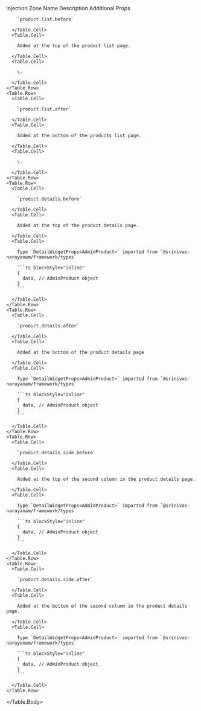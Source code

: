 
<Table>
  <Table.Header>
    <Table.Row>
      <Table.HeaderCell className="w-1/3">Injection Zone Name</Table.HeaderCell>
      <Table.HeaderCell className="w-1/3">Description</Table.HeaderCell>
      <Table.HeaderCell className="w-1/3">Additional Props</Table.HeaderCell>
    </Table.Row>
  </Table.Header>
  <Table.Body>
    <Table.Row>
      <Table.Cell>

        `product.list.before`

      </Table.Cell>
      <Table.Cell>

        Added at the top of the product list page.

      </Table.Cell>
      <Table.Cell>

        \-

      </Table.Cell>
    </Table.Row>
    <Table.Row>
      <Table.Cell>

        `product.list.after`

      </Table.Cell>
      <Table.Cell>

        Added at the bottom of the products list page.

      </Table.Cell>
      <Table.Cell>

        \-

      </Table.Cell>
    </Table.Row>
    <Table.Row>
      <Table.Cell>

        `product.details.before`

      </Table.Cell>
      <Table.Cell>

        Added at the top of the product details page.

      </Table.Cell>
      <Table.Cell>
      
        Type `DetailWidgetProps<AdminProduct>` imported from `@srinivas-narayanam/framework/types`

        ```ts blockStyle="inline"
        {
          data, // AdminProduct object
        }
        ```

      </Table.Cell>
    </Table.Row>
    <Table.Row>
      <Table.Cell>

        `product.details.after`

      </Table.Cell>
      <Table.Cell>

        Added at the bottom of the product details page

      </Table.Cell>
      <Table.Cell>
      
        Type `DetailWidgetProps<AdminProduct>` imported from `@srinivas-narayanam/framework/types`

        ```ts blockStyle="inline"
        {
          data, // AdminProduct object
        }
        ```

      </Table.Cell>
    </Table.Row>
    <Table.Row>
      <Table.Cell>

        `product.details.side.before`

      </Table.Cell>
      <Table.Cell>

        Added at the top of the second column in the product details page.

      </Table.Cell>
      <Table.Cell>
      
        Type `DetailWidgetProps<AdminProduct>` imported from `@srinivas-narayanam/framework/types`

        ```ts blockStyle="inline"
        {
          data, // AdminProduct object
        }
        ```

      </Table.Cell>
    </Table.Row>
    <Table.Row>
      <Table.Cell>

        `product.details.side.after`

      </Table.Cell>
      <Table.Cell>

        Added at the bottom of the second column in the product details page.

      </Table.Cell>
      <Table.Cell>
      
        Type `DetailWidgetProps<AdminProduct>` imported from `@srinivas-narayanam/framework/types`

        ```ts blockStyle="inline"
        {
          data, // AdminProduct object
        }
        ```

      </Table.Cell>
    </Table.Row>
  </Table.Body>
</Table>